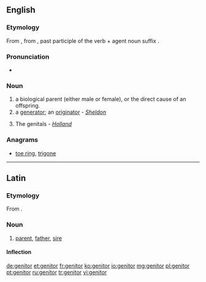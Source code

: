 ==English==

===Etymology===
From {{etyl|la}} {{term|genitor|lang=la}}, from {{term|genitus|lang=la}}, past participle of the verb {{term|gigno|gignō|lang=la}} + agent noun suffix {{term|-or|lang=la}}.

===Pronunciation===
* {{IPA|/ˈdʒɛnɪtə(r)/|lang=en}}

===Noun===
{{en-noun}}

# a biological parent (either male or female), or the direct cause of an offspring.
# a [[generator]]; an [[originator]] - ''[[Sheldon]]''
# {{obsolete|in the plural}} The genitals - ''[[Holland]]''

===Anagrams===
* [[toe ring#English|toe ring]], [[trigone#English|trigone]]
----
==Latin==

===Etymology===
From {{proto|Indo-European|ǵénh₁tōr|parent|lang=la}}.

===Noun===
{{la-noun|genitor|genitoris|genitōris|m|third}}

# [[parent]], [[father]], [[sire]]

====Inflection====
{{la-decl-3rd|genitor|genitor|genitor|genitōr}}

[[de:genitor]]
[[et:genitor]]
[[fr:genitor]]
[[ko:genitor]]
[[io:genitor]]
[[mg:genitor]]
[[pl:genitor]]
[[pt:genitor]]
[[ru:genitor]]
[[tr:genitor]]
[[vi:genitor]]